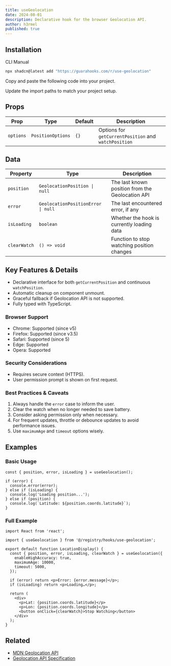 ```yaml
---
title: useGeolocation
date: 2024-08-01
description: Declarative hook for the browser Geolocation API.
author: h3rmel
published: true
---
```


<HookPreview name="use-geolocation-demo" />

## Installation

<Tabs defaultValue="cli">

<TabsList>
  <TabsTrigger value="cli">CLI</TabsTrigger>
  <TabsTrigger value="manual">Manual</TabsTrigger>
</TabsList>
<TabsContent value="cli">

```bash
npx shadcn@latest add "https://guarahooks.com/r/use-geolocation"
```

</TabsContent>
<TabsContent value="manual">

<Steps>

<Step>Copy and paste the following code into your project.</Step>

<HookSource name="use-geolocation" />

<Step>Update the import paths to match your project setup.</Step>

</Steps>

</TabsContent>

</Tabs>

## Props

| Prop      | Type              | Default | Description                                          |
| --------- | ----------------- | ------- | ---------------------------------------------------- |
| `options` | `PositionOptions` | `{}`    | Options for `getCurrentPosition` and `watchPosition` |

## Data

| Property     | Type                               | Description                                      |
| ------------ | ---------------------------------- | ------------------------------------------------ |
| `position`   | `GeolocationPosition \| null`      | The last known position from the Geolocation API |
| `error`      | `GeolocationPositionError \| null` | The last encountered error, if any               |
| `isLoading`  | `boolean`                          | Whether the hook is currently loading data       |
| `clearWatch` | `() => void`                       | Function to stop watching position changes       |

## Key Features & Details

- Declarative interface for both `getCurrentPosition` and continuous `watchPosition`.
- Automatic cleanup on component unmount.
- Graceful fallback if Geolocation API is not supported.
- Fully typed with TypeScript.

### Browser Support

- Chrome: Supported (since v5)
- Firefox: Supported (since v3.5)
- Safari: Supported (since 5)
- Edge: Supported
- Opera: Supported

### Security Considerations

- Requires secure context (HTTPS).
- User permission prompt is shown on first request.

### Best Practices & Caveats

1. Always handle the `error` case to inform the user.
2. Clear the watch when no longer needed to save battery.
3. Consider asking permission only when necessary.
4. For frequent updates, throttle or debounce updates to avoid performance issues.
5. Use `maximumAge` and `timeout` options wisely.

## Examples

### Basic Usage

```tsx
const { position, error, isLoading } = useGeolocation();

if (error) {
  console.error(error);
} else if (isLoading) {
  console.log('Loading position...');
} else if (position) {
  console.log(`Latitude: ${position.coords.latitude}`);
}
```

### Full Example

```tsx
import React from 'react';

import { useGeolocation } from '@/registry/hooks/use-geolocation';

export default function LocationDisplay() {
  const { position, error, isLoading, clearWatch } = useGeolocation({
    enableHighAccuracy: true,
    maximumAge: 10000,
    timeout: 5000,
  });

  if (error) return <p>Error: {error.message}</p>;
  if (isLoading) return <p>Loading…</p>;

  return (
    <div>
      <p>Lat: {position.coords.latitude}</p>
      <p>Lon: {position.coords.longitude}</p>
      <button onClick={clearWatch}>Stop Watching</button>
    </div>
  );
}
```

## Related

- [MDN Geolocation API](https://developer.mozilla.org/en-US/docs/Web/API/Geolocation_API)
- [Geolocation API Specification](https://w3c.github.io/geolocation/)
